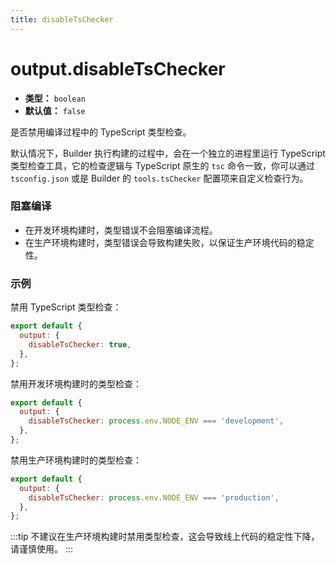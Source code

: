 ```yaml
---
title: disableTsChecker
---
```


# output.disableTsChecker

- **类型：** `boolean`
- **默认值：** `false`

是否禁用编译过程中的 TypeScript 类型检查。

默认情况下，Builder 执行构建的过程中，会在一个独立的进程里运行 TypeScript 类型检查工具，它的检查逻辑与 TypeScript 原生的 `tsc` 命令一致，你可以通过 `tsconfig.json` 或是 Builder 的 `tools.tsChecker` 配置项来自定义检查行为。

### 阻塞编译

- 在开发环境构建时，类型错误不会阻塞编译流程。
- 在生产环境构建时，类型错误会导致构建失败，以保证生产环境代码的稳定性。

### 示例

禁用 TypeScript 类型检查：

```js
export default {
  output: {
    disableTsChecker: true,
  },
};
```

禁用开发环境构建时的类型检查：

```js
export default {
  output: {
    disableTsChecker: process.env.NODE_ENV === 'development',
  },
};
```

禁用生产环境构建时的类型检查：

```js
export default {
  output: {
    disableTsChecker: process.env.NODE_ENV === 'production',
  },
};
```

:::tip
不建议在生产环境构建时禁用类型检查，这会导致线上代码的稳定性下降，请谨慎使用。
:::
